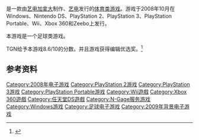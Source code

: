 {{NoteTA
| G1=Games
}}

{{vgname|FIFA 09|en=FIFA 09}}是一款由[[艺电加拿大|艺电加拿大]]制作、[[艺电|艺电]]发行的[[体育类游戏|体育类游戏]]。游戏于2008年10月在Windows、Nintendo DS、PlayStation 2、PlayStation 3、PlayStation Portable、Wii、Xbox 360和Zeebo上发行。

本游戏是一个足球类游戏。

TGN给予本游戏8.6/10的分数。并且游戏获得编辑优选奖。<ref name="ignrating">{{cite web |title=IGN Review |url=http://xbox360.ign.com/articles/919/919800p1.html |publisher=[[IGN|IGN]].com |accessdate=2009-01-02 |date=2008-10-14 |archive-date=2009-01-03 |archive-url=https://web.archive.org/web/20090103164038/http://xbox360.ign.com/articles/919/919800p1.html |dead-url=no }}</ref>

== 参考资料 ==
{{Reflist}}

{{FIFA系列}}

{{DEFAULTSORT:FIFA 09}}
[[Category:2008年电子游戏|Category:2008年电子游戏]]
[[Category:PlayStation_2游戏|Category:PlayStation 2游戏]]
[[Category:PlayStation_3游戏|Category:PlayStation 3游戏]]
[[Category:PlayStation_Portable游戏|Category:PlayStation Portable游戏]]
[[Category:Wii遊戲|Category:Wii遊戲]]
[[Category:Xbox_360遊戲|Category:Xbox 360遊戲]]
[[Category:任天堂DS遊戲|Category:任天堂DS遊戲]]
[[Category:N-Gage服务游戏|Category:N-Gage服务游戏]]
[[Category:Windows游戏|Category:Windows游戏]]
[[Category:足球电子游戏|Category:足球电子游戏]]
[[Category:2009年背景电子游戏|Category:2009年背景电子游戏]]
{{sports-videogame-stub}}
{{ElectronicArts-stub}}